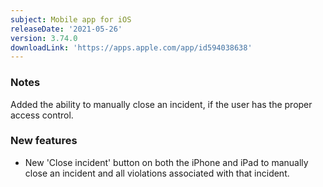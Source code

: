 ```yaml
---
subject: Mobile app for iOS
releaseDate: '2021-05-26'
version: 3.74.0
downloadLink: 'https://apps.apple.com/app/id594038638'
---
```


### Notes

Added the ability to manually close an incident, if the user has the proper access control.

### New features

* New 'Close incident' button on both the iPhone and iPad to manually close an incident and all violations associated with that incident.
